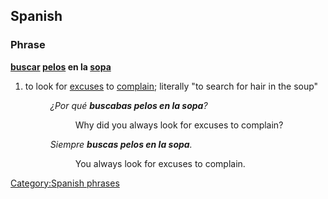 ==Spanish==

===Phrase===
'''[[buscar]] [[pelo]]s en la [[sopa]]'''

# to look for [[excuse]]s to [[complain]]; literally "to search for hair in the soup"
#: ''¿Por qué '''buscabas pelos en la sopa'''?''
#:: Why did you always look for excuses to complain?
#: ''Siempre '''buscas pelos en la sopa'''.''
#:: You always look for excuses to complain.

[[Category:Spanish phrases]]